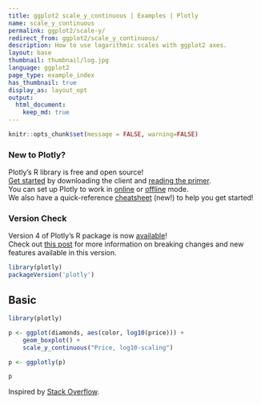 ```yaml
---
title: ggplot2 scale_y_continuous | Examples | Plotly
name: scale_y_continuous
permalink: ggplot2/scale-y/
redirect_from: ggplot2/scale_y_continuous/
description: How to use logarithmic scales with ggplot2 axes.
layout: base
thumbnail: thumbnail/log.jpg
language: ggplot2
page_type: example_index
has_thumbnail: true
display_as: layout_opt
output:
  html_document:
    keep_md: true
---
```


```r
knitr::opts_chunk$set(message = FALSE, warning=FALSE)
```

### New to Plotly?

Plotly's R library is free and open source!<br>
[Get started](https://plot.ly/r/getting-started/) by downloading the client and [reading the primer](https://plot.ly/r/getting-started/).<br>
You can set up Plotly to work in [online](https://plot.ly/r/getting-started/#hosting-graphs-in-your-online-plotly-account) or [offline](https://plot.ly/r/offline/) mode.<br>
We also have a quick-reference [cheatsheet](https://images.plot.ly/plotly-documentation/images/r_cheat_sheet.pdf) (new!) to help you get started!

### Version Check

Version 4 of Plotly's R package is now [available](https://plot.ly/r/getting-started/#installation)!<br>
Check out [this post](http://moderndata.plot.ly/upgrading-to-plotly-4-0-and-above/) for more information on breaking changes and new features available in this version.

```r
library(plotly)
packageVersion('plotly')
```

## Basic

```r
library(plotly)

p <- ggplot(diamonds, aes(color, log10(price))) +
    geom_boxplot() +
    scale_y_continuous("Price, log10-scaling")

p <- ggplotly(p)

p
```
Inspired by <a href="http://stackoverflow.com/questions/4699493/transform-only-one-axis-to-log10-scale-with-ggplot2">Stack Overflow</a>.
